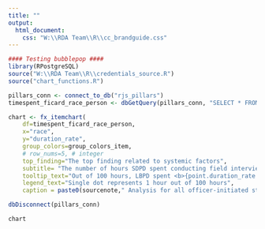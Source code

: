 ```yaml
---
title: ""
output:
  html_document:
    css: "W:\\RDA Team\\R\\cc_brandguide.css"
---
```

<!-- link to Google Font -->
<link href="https://fonts.googleapis.com/css2?family=Inter:wght@100;200;300;400;500;600;700;800;900&display=swap" rel="stylesheet">

```r

#### Testing bubblepop ####
library(RPostgreSQL)
source("W:\\RDA Team\\R\\credentials_source.R")
source("chart_functions.R")

pillars_conn <- connect_to_db("rjs_pillars")
timespent_ficard_race_person <- dbGetQuery(pillars_conn, "SELECT * FROM data.report_timespent_ficard_race_stop") 

chart <- fx_itemchart(
    df=timespent_ficard_race_person, 
    x="race",
    y="duration_rate", 
    group_colors=group_colors_item,
    # row_nums=5, # integer
    top_finding="The top finding related to systemic factors",
    subtitle= "The number of hours SDPD spent conducting field interviews by race",
    tooltip_text="Out of 100 hours, LBPD spent <b>{point.duration_rate:.1f}</b> hours conducting field interviews on <b>{point.race} people</b>",
    legend_text="Single dot represents 1 hour out of 100 hours",
    caption = paste0(sourcenote," Analysis for all officer-initiated stops RESULTING IN FIELD INTERVIEWS ONLY."))    

dbDisconnect(pillars_conn)
```

```r
chart
```

<script>
  widg = document.getElementsByClassName('html-widget'); //find widgets
  for (let i = 0; i < widg.length; i++) { //loop through
    document.getElementsByClassName('highchart')[i].style.width = '100%'; //adjust width
    document.getElementsByClassName('highchart')[i].style.height = '100%'; //adjust height
  }
</script>